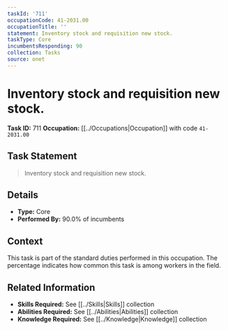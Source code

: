 ```yaml
---
taskId: '711'
occupationCode: 41-2031.00
occupationTitle: ''
statement: Inventory stock and requisition new stock.
taskType: Core
incumbentsResponding: 90
collection: Tasks
source: onet
---
```

# Inventory stock and requisition new stock.

**Task ID:** 711
**Occupation:** [[../Occupations|Occupation]] with code `41-2031.00`

## Task Statement

> Inventory stock and requisition new stock.

## Details

- **Type:** Core
- **Performed By:** 90.0% of incumbents

## Context

This task is part of the standard duties performed in this occupation. The percentage indicates how common this task is among workers in the field.

## Related Information

- **Skills Required:** See [[../Skills|Skills]] collection
- **Abilities Required:** See [[../Abilities|Abilities]] collection
- **Knowledge Required:** See [[../Knowledge|Knowledge]] collection
